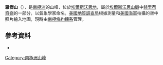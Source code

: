 {{coord|79|42|S|83|34|W|display=title}}

'''羅傑山'''（{{lang-en|Mount Rodger}}），是[[南極洲|南極洲]]的山峰，位於[[埃爾斯沃思地|埃爾斯沃思地]]，屬於[[埃爾斯沃思山脈|埃爾斯沃思山脈]]中[[赫里蒂奇嶺|赫里蒂奇嶺]]的一部分，以氣象學家命名，[[美國地質調查局|美國地質調查局]]根據測量和[[美國海軍|美國海軍]]拍攝的空中照片繪入地圖，現時由[[南極條約體系|南極條約體系]]管理。

==參考資料==
*{{usgs-gazetteer}}

{{DEFAULTSORT:Mount Rodger}}
[[Category:南極洲山峰|Category:南極洲山峰]]


{{EllsworthLand-geo-stub}}